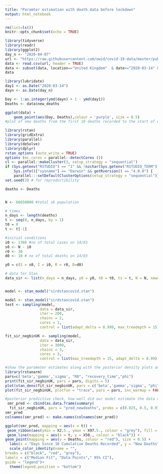 ```yaml
---
title: "Paramter estimation with death data before lockdown"
output: html_notebook
---
```


```r
rm(list=ls())
knitr::opts_chunk$set(echo = TRUE)
```
```r
library(tidyverse)
library(readr)
library(ggplot2)
day_n <- "2020-04-07"
url <- "https://raw.githubusercontent.com/owid/covid-19-data/master/public/data/owid-covid-data.csv"
data <- read.csv(url, header = TRUE)
data <- subset(data, location=="United Kingdom"  & date>="2020-03-14" & date<=day_n, select = -c(iso_code, continent, stringency_index, population_density:life_expectancy, new_tests:tests_units)) #display only relevant columns and the UK data only. Starting date when 10 cumulative deaths have been recorded and the end date is 2 weeks past the start of the UK lockdown to allow for any delays between reduced transmission having an effect on mortality.
data
```
```r
library(lubridate)
day1 <- as.Date("2020-03-14")
dayn <- as.Date(day_n)

Day <- 1:as.integer(ymd(dayn) + 1 - ymd(day1))
Deaths <- data$new_deaths

ggplot(data) +
    geom_point(aes(Day, Deaths),colour = 'purple', size = 0.5) 
#plot of new deaths from the first 10 deaths recorded to the start of uk lockdown
```
```r
library(rstan)
library(gridExtra)
library(parallel)
library(deSolve)
library(dplyr)
rstan_options (auto_write = TRUE)
options (mc.cores = parallel::detectCores ())
cl <- parallel::makeCluster(3, setup_strategy = "sequential")
if (Sys.getenv("RSTUDIO") == "1" && !nzchar(Sys.getenv("RSTUDIO_TERM")) && 
    Sys.info()["sysname"] == "Darwin" && getRversion() == "4.0.0") {
    parallel:::setDefaultClusterOptions(setup_strategy = "sequential")}
set.seed(3) # for reproductibility

deaths <- Deaths


N <- 66650000 #total uk population

# times
n_days <- length(deaths) 
t <- seq(0, n_days, by = 1)
t0 = 0 
t <- t[-1]

#initial conditions
i0 <- 1766 #no of total cases on 14/03
s0 <- N - i0
r0 <- 30
d0 <- 10 # no of total deaths on 14/03

y0 = c(S = s0, I = i0, R = r0, D=d0)

# data for Stan
data_sir <- list(n_days = n_days, y0 = y0, t0 = t0, ts = t, N = N, newdeaths = deaths)


model <- stan_model("sirdstancovid.stan")
```

```r
model <- stan_model("sirdstancovid.stan")
test <- sampling(model,
                data = data_sir,
                iter = 200,
                chains = 2,
                cores = 1,
                control = list(adapt_delta = 0.999, max_treedepth = 15))
```
```r
fit_sir_negbinUK <- sampling(model,
                data = data_sir,
                iter = 3000,
                chains = 3,
                cores = 3,
                control = list(max_treedepth = 15, adapt_delta = 0.99))
```
```r
#show the parameter estimates along with the posterior density plots and the MCMC chains to obsever how well the chains have mixed. 
library(rstanarm)
pars=c('beta','gamma','sigma', "R0", "recovery_time","phi")
print(fit_sir_negbinUK, pars = pars, digits = 5)
plot(stan_dens(fit_sir_negbinUK, pars = c('beta','gamma','sigma', "phi"), separate_chains = TRUE)) 
plot(fit_sir_negbinUK, plotfun = "trace", pars = pars, inc_warmup = FALSE)

```
```r
#posterior predictive check, how well did our model estimate the data curve.
 smr_pred <- cbind(as.data.frame(summary(
  fit_sir_negbinUK, pars = "pred_newdeaths", probs = c(0.025, 0.5, 0.975))$summary), t, deaths)
smr_pred
colnames(smr_pred) <- make.names(colnames(smr_pred))

ggplot(smr_pred, mapping = aes(x = t)) +
 geom_ribbon(aes(ymin = X2.5., ymax = X97.5., colour = "grey"), fill = "grey", alpha = 0.6) + 
 geom_line(mapping = aes(x = t, y = X50., colour = "black")) +
geom_point(mapping = aes(y = Deaths, colour = "red"), size = 0.5) +
  labs(x = "Days Since 10 Cumulative Deaths Recorded", y = "New Deaths") +
  scale_color_identity(name = "",
breaks = c("black", "red", "grey"),
labels = c("Median Fit", "Data Points"," 95% CI"),
guide = "legend")+
  theme(legend.position = "bottom")
```



